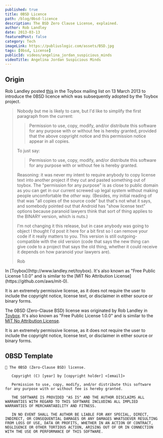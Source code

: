 ```yaml
---
published: true
title: 0BSD Licence
path: /blog/0bsd-licence
description: The BSD Zero Clause License, explained.
author: Rob Landley
date: 2013-03-13
featuredPost: false
category: Tech
imageLink: https://publiuslogic.com/assets/BSD.jpg
tags: [0bsd, License]
publicId: videos/angelina_jordan_suspicious_minds
videoTitle: Angelina Jordan Suspicious Minds
---
```


## Origin

Rob Landley posted [this](http://lists.landley.net/pipermail/toybox-landley.net/2013-March/004589.html) in the Toybox mailing list on 13 March 2013 to introduce the 0BSD licence which was subsequently adopted by the Toybox project.

> Nobody but me is likely to care, but I'd like to simplify the first paragraph from the current:
>
> > Permission to use, copy, modify, and/or distribute this software for any purpose with or without fee is hereby granted, provided that the above copyright notice and this permission notice appear in all copies.
>
> To just say:
>
> > Permission to use, copy, modify, and/or distribute this software for any purpose with or without fee is hereby granted.
>
> Reasoning: it was never my intent to require anybody to copy license text into another project if they cut and pasted something out of toybox. The "permission for any purpose" is as close to public domain as you can get in our current screwed up legal system without making people uncomfortable the _other_ way. (Besides, my initial reading of that was "all copies of the source code" but that's not what it says, and somebody pointed out that Android has "show license text" options because paranoid lawyers think that sort of thing applies to the BINARY version, which is nuts.)
>
> I'm not changing it this release, but in case anybody was going to object I thought I'd post it here for a bit first so I can remove your code if it really matters to you. This version is still outgoing-compatible with the old version (code that says the new thing can give code to a project that says the old thing, whether it could receive it depends on how paranoid your lawyers are).
>
> Rob

<Modal dialogTitle="Zero-Clause BSD" dialogContent="The 0BSD (Zero-Clause BSD) license was originated by Rob Landley">
In [Toybox](http://www.landley.net/toybox). It's also known as "Free Public License 1.0.0" and is similar to the [MIT No Attribution License](https://github.com/aws/mit-0).

It is an extremely permissive license, as it does not require the user to include the copyright notice, license text, or disclaimer in either source or binary forms.

</Modal>

<CalloutLabel label='Zero-Clause BSD'>

The 0BSD (Zero-Clause BSD) license was originated by Rob Landley in [Toybox](http://www.landley.net/toybox). It's also known as "Free Public License 1.0.0" and is similar to the [MIT No Attribution License](https://github.com/aws/mit-0).

It is an extremely permissive license, as it does not require the user to include the copyright notice, license text, or disclaimer in either source or binary forms.

</CalloutLabel>

## 0BSD Template

```git:title=OBSD-License {1,3,5,7,9}
🔰 The 0BSD (Zero-Clause BSD) license.

   Copyright (C) [year] by [copyright holder] <[email]>

   Permission to use, copy, modify, and/or distribute this software for any purpose with or without fee is hereby granted.

   THE SOFTWARE IS PROVIDED "AS IS" AND THE AUTHOR DISCLAIMS ALL WARRANTIES WITH REGARD TO THIS SOFTWARE INCLUDING ALL IMPLIED WARRANTIES OF MERCHANTABILITY AND FITNESS.

   IN NO EVENT SHALL THE AUTHOR BE LIABLE FOR ANY SPECIAL, DIRECT, INDIRECT, OR CONSEQUENTIAL DAMAGES OR ANY DAMAGES WHATSOEVER RESULTING FROM LOSS OF USE, DATA OR PROFITS, WHETHER IN AN ACTION OF CONTRACT, NEGLIGENCE OR OTHER TORTIOUS ACTION, ARISING OUT OF OR IN CONNECTION WITH THE USE OR PERFORMANCE OF THIS SOFTWARE.
```

<WavyHr className="mt-1 mb-1 text-fuchsia-600" />
